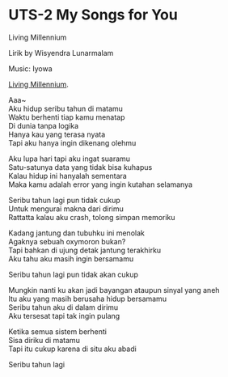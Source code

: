 # UTS-2 My Songs for You

Living Millennium

Lirik by Wisyendra Lunarmalam

Music: Iyowa

[Living Millennium](https://drive.google.com/file/d/13jVECsLIPkNbWteOT_9m8Jjpwl9rlKWS/view?usp=sharing).

Aaa~  
Aku hidup seribu tahun di matamu  
Waktu berhenti tiap kamu menatap  
Di dunia tanpa logika  
Hanya kau yang terasa nyata  
Tapi aku hanya ingin dikenang olehmu  

Aku lupa hari tapi aku ingat suaramu  
Satu-satunya data yang tidak bisa kuhapus  
Kalau hidup ini hanyalah sementara  
Maka kamu adalah error yang ingin kutahan selamanya  

Seribu tahun lagi pun tidak cukup  
Untuk mengurai makna dari dirimu  
Rattatta kalau aku crash, tolong simpan memoriku  

Kadang jantung dan tubuhku ini menolak  
Agaknya sebuah oxymoron bukan?  
Tapi bahkan di ujung detak jantung terakhirku  
Aku tahu aku masih ingin bersamamu  

Seribu tahun lagi pun tidak akan cukup  

Mungkin nanti ku akan jadi bayangan ataupun sinyal yang aneh  
Itu aku yang masih berusaha hidup bersamamu  
Seribu tahun aku di dalam dirimu  
Aku tersesat tapi tak ingin pulang  

Ketika semua sistem berhenti  
Sisa diriku di matamu  
Tapi itu cukup karena di situ aku abadi  

Seribu tahun lagi  